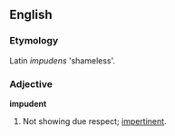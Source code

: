 ==English==

===Etymology===
Latin ''impudens'' 'shameless'.

===Adjective===
'''impudent'''
# Not showing due respect; [[impertinent]].